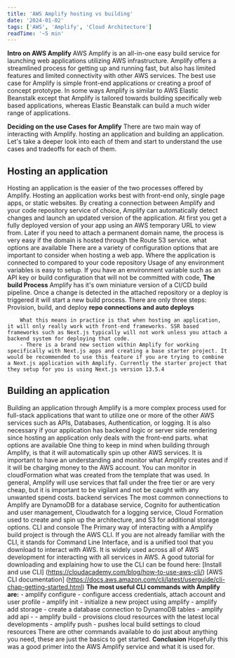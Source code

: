 ```yaml
---
title: 'AWS Amplify hosting vs building'
date: '2024-01-02'
tags: ['AWS', 'Amplify', 'Cloud Architecture']
readTime: '~5 min'
---
```


**Intro on AWS Amplify**
AWS Amplify is an all-in-one easy build service for launching web applications utilizing AWS infrastructure. Amplify offers a streamlined process for getting up and running fast, but also has limited features and limited connectivity with other AWS services. The best use case for Amplify is simple front-end applications or creating a proof of concept prototype. In some ways Amplify is similar to AWS Elastic Beanstalk except that Amplify is tailored towards building specifically web based applications, whereas Elastic Beanstalk can build a much wider range of applications.

**Deciding on the use Cases for Amplify**
There are two main way of interacting with Amplify. hosting an application and building an application. Let's take a deeper look into each of them and start to understand the use cases and tradeoffs for each of them.

## Hosting an application

Hosting an application is the easier of the two processes offered by Amplify. Hosting an application works best with front-end only, single page apps, or static websites. By creating a connection between Amplify and your code repository service of choice, Amplify can automatically detect changes and launch an updated version of the application. At first you get a fully deployed version of your app using an AWS temporary URL to view from. Later if you need to attach a permanent domain name, the process is very easy if the domain is hosted through the Route 53 service.
what options are available
There are a variety of configuration options that are important to consider when hosting a web app. Where the application is connected to compared to your code repository
Usage of any environment variables is easy to setup. If you have an environment variable such as an API key or build configuration that will not be committed with code,
**The build Process**
Amplify has it's own miniature version of a CI/CD build pipeline. Once a change is detected in the attached repository or a deploy is triggered it will start a new build process. There are only three steps: Provision, build, and deploy
<CustomImage
      src="https://raw.githubusercontent.com/cedaring-xr/blog-content-templates/main/images/amplify-build.png"
      alt="amplify build process"
      priority="true"/>
**repo connections and auto deploys**

    	What this means in practice is that when hosting an application, it will only really work with front-end frameworks. SSR based frameworks such as Next.js typically will not work unless you attach a backend system for deploying that code.
    	- There is a brand new section within Amplify for working specifically with Next.js apps and creating a base starter project. It would be recommended to use this feature if you are trying to combine a Next.js application with Amplify. Currently the starter project that they setup for you is using Next.js version 13.5.4


## Building an application

Building an application through Amplify is a more complex process used for full-stack applications that want to utilize one or more of the other AWS services such as APIs, Databases, Authentication, or logging. It is also necessary if your application has backend logic or server side rendering since hosting an application only deals with the front-end parts.
what options are available
One thing to keep in mind when building through Amplify, is that it will automatically spin up other AWS services. It is important to have an understanding and monitor what Amplify creates and if it will be charging money to the AWS account. You can monitor in cloudFormation what was created from the template that was used. In general, Amplify will use services that fall under the free tier or are very cheap, but it is important to be vigilant and not be caught with any unwanted spend costs.
backend services
The most common connections to Amplify are DynamoDB for a database service, Cognito for authentication and user management, Cloudwatch for a logging service, Cloud Formation used to create and spin up the architecture, and S3 for additional storage options.
CLI and console
The Primary way of interacting with a Amplify build project is through the AWS CLI. If you are not already familiar with the CLI, it stands for Command Line Interface, and is a unified tool that you download to interact with AWS. It is widely used across all of AWS development for interacting with all services in AWS.
A good tutorial for downloading and explaining how to use the CLI can be found here:
[Install and use CLI]
(https://cloudacademy.com/blog/how-to-use-aws-cli/)
[AWS CLI documentation]
(https://docs.aws.amazon.com/cli/latest/userguide/cli-chap-getting-started.html)
**The most useful CLI commands with Amplify are:** - amplify configure - configure access credentials, attach account and user profile - amplify init - initialize a new project using amplify - amplify add storage - create a database connection to DynamoDB tables - amplify add api - - amplify build - provisions cloud resources with the latest local developments - amplify push - pushes local build settings to cloud resources
There are other commands available to do just about anything you need, these are just the basics to get started.
**Conclusion**
Hopefully this was a good primer into the AWS Amplify service and what it is used for.
